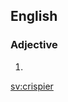 ==English==

===Adjective===
{{head|en|adjective comparative form}}

# {{en-comparative of|crispy}}

[[sv:crispier]]